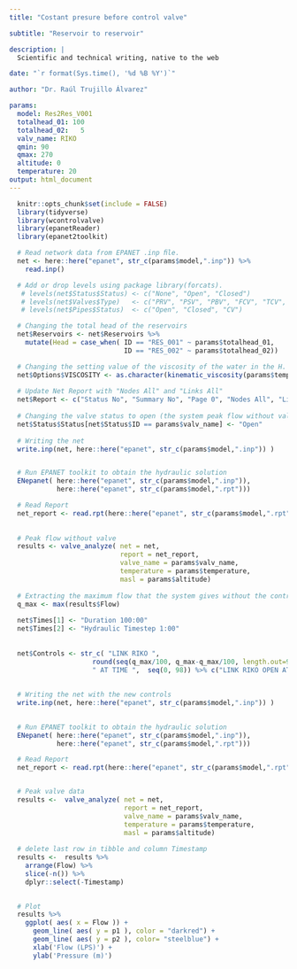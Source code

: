 ```yaml
---
title: "Costant presure before control valve"

subtitle: "Reservoir to reservoir"

description: | 
  Scientific and technical writing, native to the web

date: "`r format(Sys.time(), '%d %B %Y')`"

author: "Dr. Raúl Trujillo Álvarez"

params:
  model: Res2Res_V001
  totalhead_01: 100
  totalhead_02:   5
  valv_name: RIKO
  qmin: 90
  qmax: 270
  altitude: 0
  temperature: 20
output: html_document
---
```



```r

  knitr::opts_chunk$set(include = FALSE)
  library(tidyverse)
  library(wcontrolvalve)
  library(epanetReader)
  library(epanet2toolkit)

```



```r
  
  # Read network data from EPANET .inp ﬁle. 
  net <- here::here("epanet", str_c(params$model,".inp")) %>% 
    read.inp()

  # Add or drop levels using package library(forcats).
   # levels(net$Status$Status) <- c("None", "Open", "Closed")
   # levels(net$Valves$Type)   <- c("PRV", "PSV", "PBV", "FCV", "TCV", "GPV")
   # levels(net$Pipes$Status)  <- c("Open", "Closed", "CV")

  # Changing the total head of the reservoirs 
  net$Reservoirs <- net$Reservoirs %>% 
    mutate(Head = case_when( ID == "RES_001" ~ params$totalhead_01,
                             ID == "RES_002" ~ params$totalhead_02))

  # Changing the setting value of the viscosity of the water in the H. model
  net$Options$VISCOSITY <- as.character(kinematic_viscosity(params$temperature))
  
  # Update Net Report with "Nodes All" and "Links All" 
  net$Report <- c("Status No", "Summary No", "Page 0", "Nodes All", "Links All") 
  
  # Changing the valve status to open (the system peak flow without valve)
  net$Status$Status[net$Status$ID == params$valv_name] <- "Open" 
  
  # Writing the net
  write.inp(net, here::here("epanet", str_c(params$model,".inp")) ) 


  # Run EPANET toolkit to obtain the hydraulic solution
  ENepanet( here::here("epanet", str_c(params$model,".inp")),
            here::here("epanet", str_c(params$model,".rpt")))

  # Read Report
  net_report <- read.rpt(here::here("epanet", str_c(params$model,".rpt")))
  
  
  # Peak flow without valve
  results <- valve_analyze( net = net, 
                            report = net_report, 
                            valve_name = params$valv_name, 
                            temperature = params$temperature, 
                            masl = params$altitude)
  
  # Extracting the maximum flow that the system gives without the control valve. 
  q_max <- max(results$Flow)
  
  net$Times[1] <- "Duration 100:00"
  net$Times[2] <- "Hydraulic Timestep 1:00"
  
  
  net$Controls <- str_c( "LINK RIKO ", 
                     round(seq(q_max/100, q_max-q_max/100, length.out=99),0), 
                     " AT TIME ",  seq(0, 98)) %>% c("LINK RIKO OPEN AT TIME 99")
  
  
  # Writing the net with the new controls
  write.inp(net, here::here("epanet", str_c(params$model,".inp")) ) 

  
  # Run EPANET toolkit to obtain the hydraulic solution
  ENepanet( here::here("epanet", str_c(params$model,".inp")),
            here::here("epanet", str_c(params$model,".rpt")))

  # Read Report
  net_report <- read.rpt(here::here("epanet", str_c(params$model,".rpt")))


  # Peak valve data
  results <-  valve_analyze( net = net, 
                             report = net_report, 
                             valve_name = params$valv_name, 
                             temperature = params$temperature, 
                             masl = params$altitude)
  
  # delete last row in tibble and column Timestamp
  results <-  results %>% 
    arrange(Flow) %>% 
    slice(-n()) %>% 
    dplyr::select(-Timestamp)
    
```


```r

  # Plot 
  results %>% 
    ggplot( aes( x = Flow )) +
      geom_line( aes( y = p1 ), color = "darkred") +
      geom_line( aes( y = p2 ), color= "steelblue") +
      xlab('Flow (LPS)') +
      ylab('Pressure (m)')

```


